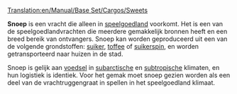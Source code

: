 [[Translation:en/Manual/Base Set/Cargos/Sweets]]

{{nl/Vracht|name=Snoep
|image=Sweets.png
|geproduceerd=[[nl/Manual/Base Set/Industries/Snoepfabriek|Snoepfabriek]]
|geaccepteerd=[[nl/Manual/Gemeente|Stad]]
}}

'''Snoep''' is een vracht die alleen in [[nl/Manual/Klimaat#Speelgoedland|speelgoedland]] voorkomt. Het is een van de speelgoedlandvrachten die meerdere gemakkelijk bronnen heeft en een breed bereik van ontvangers. Snoep kan worden geproduceerd uit een van de volgende grondstoffen: [[nl/Manual/Base Set/Cargos/Suiker|suiker]], [[nl/Manual/Base Set/Cargos/Toffee|toffee]] of [[nl/Manual/Base Set/Cargos/Suikerspin|suikerspin]], en worden getransporteerd naar huizen in de stad.

Snoep is gelijk aan [[nl/Manual/Base Set/Cargos/Voedsel|voedsel]] in [[nl/Manual/Klimaat#Subarctisch|subarctische]] en [[nl/Manual/Klimaat#Subtropisch|subtropische]] klimaten, en hun logistiek is identiek. Voor het gemak moet snoep gezien worden als een deel van de vrachtruggengraat in spellen in het speelgoedland klimaat.